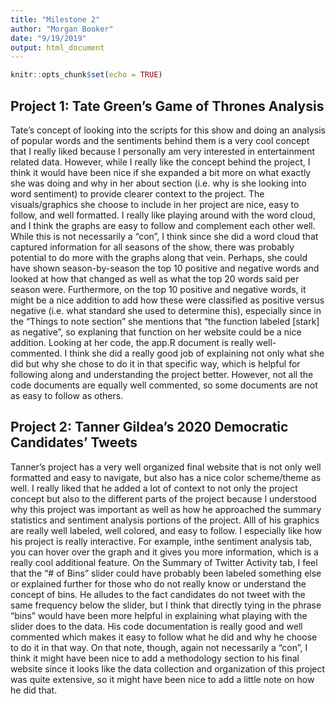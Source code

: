 ```yaml
---
title: "Milestone 2"
author: "Morgan Booker"
date: "9/19/2019"
output: html_document
---
```


```r
knitr::opts_chunk$set(echo = TRUE)
```

## Project 1: Tate Green's Game of Thrones Analysis
Tate's concept of looking into the scripts for this show and doing an analysis of popular words and the sentiments behind them is a very cool concept that I really liked because I personally am very interested in entertainment related data. However, while I really like the concept behind the project, I think it would have been nice if she expanded a bit more on what exactly she was doing and why in her about section (i.e. why is she looking into word sentiment) to provide clearer context to the project. The visuals/graphics she choose to include in her project are nice, easy to follow, and well formatted. I really like playing around with the word cloud, and I think the graphs are easy to follow and complement each other well. While this is not necessarily a "con", I think since she did a word cloud that captured information for all seasons of the show, there was probably potential to do more with the graphs along that vein. Perhaps, she could have shown season-by-season the top 10 positive and negative words and looked at how that changed as well as what the top 20 words said per season were. Furthermore, on the top 10 positive and negative words, it might be a nice addition to add how these were classified as positive versus negative (i.e. what standard she used to determine this), especially since in the "Things to note section" she mentions that "the function labeled [stark] as negative", so explaning that function on her website could be a nice addition. Looking at her code, the app.R document is really well-commented. I think she did a really good job of explaining not only what she did but why she chose to do it in that specific way, which is helpful for following along and understanding the project better. However, not all the code documents are equally well commented, so some documents are not as easy to follow as others.

## Project 2: Tanner Gildea's 2020 Democratic Candidates' Tweets
Tanner's project has a very well organized final website that is not only well formatted and easy to navigate, but also has a nice color scheme/theme as well. I really liked that he added a lot of context to not only the project concept but also to the different parts of the project because I understood why this project was important as well as how he approached the summary statistics and sentiment analysis portions of the project. Alll of his graphics are really well labeled, well colored, and easy to follow. I especially like how his project is really interactive. For example, inthe sentiment analysis tab, you can hover over the graph and it gives you more information, which is a really cool additional feature. On the Summary of Twitter Activity tab, I feel that the "# of Bins" slider could have probably been labeled something else or explained further for those who do not really know or understand the concept of bins. He alludes to the fact candidates do not tweet with the same frequency below the slider, but I think that directly tying in the phrase "bins" would have been more helpful in explaining what playing with the slider does to the data. His code documentation is really good and well commented which makes it easy to follow what he did and why he choose to do it in that way. On that note, though, again not necessarily a "con", I think it might have been nice to add a methodology section to his final website since it looks like the data collection and organization of this project was quite extensive, so it might have been nice to add a little note on how he did that.






